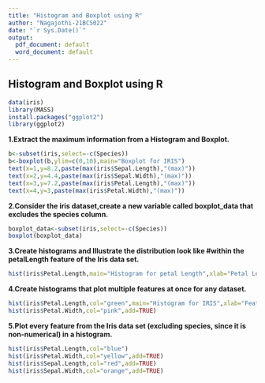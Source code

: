 ---
title: "Histogram and Boxplot using R"
author: "Nagajothi-21BCS022"
date: "`r Sys.Date()`"
output:
  pdf_document: default
  word_document: default
---

## Histogram and Boxplot using R

```{r}
data(iris)
library(MASS)
install.packages("ggplot2")
library(ggplot2)
```

**1.Extract the maximum information from a Histogram and Boxplot.**

```{r}
b<-subset(iris,select=-c(Species))
b<-boxplot(b,ylim=c(0,10),main="Boxplot for IRIS")
text(x=1,y=8.2,paste(max(iris$Sepal.Length),"(max)"))
text(x=2,y=4.4,paste(max(iris$Sepal.Width),"(max)"))
text(x=3,y=7.2,paste(max(iris$Petal.Length),"(max)"))
text(x=4,y=3,paste(max(iris$Petal.Width),"(max)"))

```

**2.Consider the iris dataset,create a new variable called boxplot_data that excludes the species column.**

```{r}

boxplot_data<-subset(iris,select=-c(Species))
boxplot(boxplot_data)
```

**3.Create histograms and Illustrate the distribution look like #within the petalLength feature of the Iris data set.**

```{r}
hist(iris$Petal.Length,main="Histogram for petal Length",xlab="Petal Length in cm")
```

**4.Create histograms that plot multiple features at once for any dataset.**

```{r}
hist(iris$Petal.Length,col="green",main="Histogram for IRIS",xlab="Features if IRIS")
hist(iris$Petal.Width,col="pink",add=TRUE)
```

**5.Plot every feature from the Iris data set (excluding species, since it is non-numerical) in a histogram.**

```{r}
hist(iris$Petal.Length,col="blue")
hist(iris$Petal.Width,col="yellow",add=TRUE)
hist(iris$Sepal.Length,col="red",add=TRUE)
hist(iris$Sepal.Width,col="orange",add=TRUE)

```
